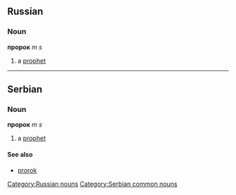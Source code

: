 ==Russian==
===Noun===
'''пророк''' ''m s''
#a [[prophet]]
[[Category:Russian nouns]]
----

==Serbian==
===Noun===
'''пророк''' ''m s''
#a [[prophet]]
====See also====
*[[prorok]]
[[Category:Serbian common nouns]]